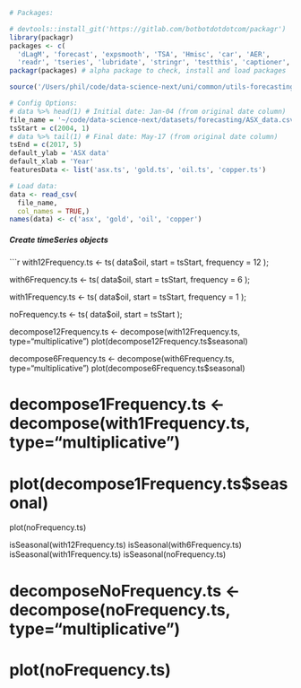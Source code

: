 
```r
# Packages:

# devtools::install_git('https://gitlab.com/botbotdotdotcom/packagr')
library(packagr)
packages <- c(
  'dLagM', 'forecast', 'expsmooth', 'TSA', 'Hmisc', 'car', 'AER',
  'readr', 'tseries', 'lubridate', 'stringr', 'testthis', 'captioner', 'urca')
packagr(packages) # alpha package to check, install and load packages

source('/Users/phil/code/data-science-next/uni/common/utils-forecasting.R')

# Config Options:
# data %>% head(1) # Initial date: Jan-04 (from original date column)
file_name = '~/code/data-science-next/datasets/forecasting/ASX_data.csv'
tsStart = c(2004, 1)
# data %>% tail(1) # Final date: May-17 (from original date column)
tsEnd = c(2017, 5)
default_ylab = 'ASX data'
default_xlab = 'Year'
featuresData <- list('asx.ts', 'gold.ts', 'oil.ts', 'copper.ts')

# Load data:
data <- read_csv(
  file_name,
  col_names = TRUE,)
names(data) <- c('asx', 'gold', 'oil', 'copper')
```


##### Create timeSeries objects

```r

with12Frequency.ts <- ts(
  data$oil,
  start = tsStart,
  frequency = 12
); 

with6Frequency.ts <- ts(
  data$oil,
  start = tsStart,
  frequency = 6
); 

with1Frequency.ts <- ts(
  data$oil,
  start = tsStart,
  frequency = 1
); 


noFrequency.ts <- ts(
  data$oil,
  start = tsStart
); 

decompose12Frequency.ts <- decompose(with12Frequency.ts, type="multiplicative") 
plot(decompose12Frequency.ts$seasonal)

decompose6Frequency.ts <- decompose(with6Frequency.ts, type="multiplicative") 
plot(decompose6Frequency.ts$seasonal)

# decompose1Frequency.ts <- decompose(with1Frequency.ts, type="multiplicative") 
# plot(decompose1Frequency.ts$seasonal)

plot(noFrequency.ts)

isSeasonal(with12Frequency.ts)
isSeasonal(with6Frequency.ts)
isSeasonal(with1Frequency.ts)
isSeasonal(noFrequency.ts)



# decomposeNoFrequency.ts <- decompose(noFrequency.ts, type="multiplicative") 
# plot(noFrequency.ts)
